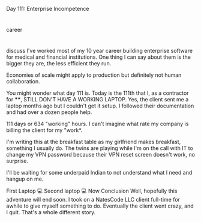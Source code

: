 Day 111: Enterprise Incompetence

#

career

#

discuss
I've worked most of my 10 year career building enterprise software for medical and financial institutions. One thing I can say about them is the bigger they are, the less efficient they run.

Economies of scale might apply to production but definitely not human collaboration.

You might wonder what day 111 is. Today is the 111th that I, as a contractor for **\*\***, STILL DON'T HAVE A WORKING LAPTOP. Yes, the client sent me a laptop months ago but I couldn't get it setup. I followed their documentation and had over a dozen people help.

111 days or 634 "working" hours. I can't imagine what rate my company is billing the client for my "work\*.

I'm writing this at the breakfast table as my girlfriend makes breakfast, something I usually do. The twins are playing while I'm on the call with IT to change my VPN password because their VPN reset screen doesn't work, no surprise.

I'll be waiting for some underpaid Indian to not understand what I need and hangup on me.

First Laptop 💻
Second laptop 💻
Now
Conclusion
Well, hopefully this adventure will end soon. I took on a NatesCode LLC client full-time for awhile to give myself something to do. Eventually the client went crazy, and I quit. That's a whole different story.
